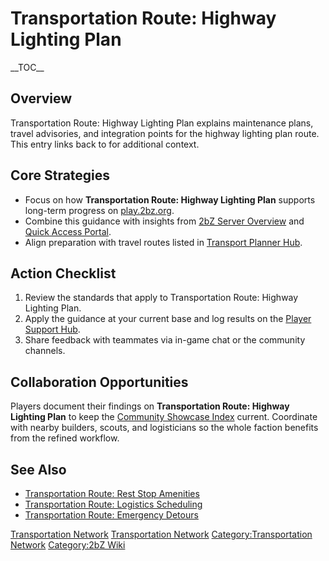 {{Short description|Transportation Route: Highway Lighting Plan explains maintenance plans, travel advisories, and integration points for the highway lighting plan route}}
= Transportation Route: Highway Lighting Plan =
{{2bZ Navbox}}
__TOC__

== Overview ==
Transportation Route: Highway Lighting Plan explains maintenance plans, travel advisories,
and integration points for the highway lighting plan route. This entry links back to
[[Category:Transportation Network|Transportation Network]] for additional context.

== Core Strategies ==
* Focus on how '''Transportation Route: Highway Lighting Plan''' supports long-term progress on [[play.2bz.org]].
* Combine this guidance with insights from [[2bZ Server Overview]] and [[Quick Access Portal]].
* Align preparation with travel routes listed in [[Transport Planner Hub]].

== Action Checklist ==
# Review the [[Category:Transportation Network|Transportation Network]] standards that apply to Transportation Route: Highway Lighting Plan.
# Apply the guidance at your current base and log results on the [[Player Support Hub]].
# Share feedback with teammates via in-game chat or the community channels.

== Collaboration Opportunities ==
Players document their findings on '''Transportation Route: Highway Lighting Plan''' to
keep the [[Community Showcase Index]] current. Coordinate with nearby builders, scouts,
and logisticians so the whole faction benefits from the refined workflow.

== See Also ==
* [[Transportation Route: Rest Stop Amenities]]
* [[Transportation Route: Logistics Scheduling]]
* [[Transportation Route: Emergency Detours]]

[[Category:Transportation Network]]
[[Category:2bZ Wiki]]
